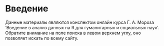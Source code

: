 # Введение {.unnumbered}

Данные материалы являются конспектом онлайн курса Г. А. Мороза ‘Введение в анализ данных на R для гуманитарных и социальных наук’. Обратите внимание на поле поиска в левом верхнем углу, оно позволяет искать по всему сайту.